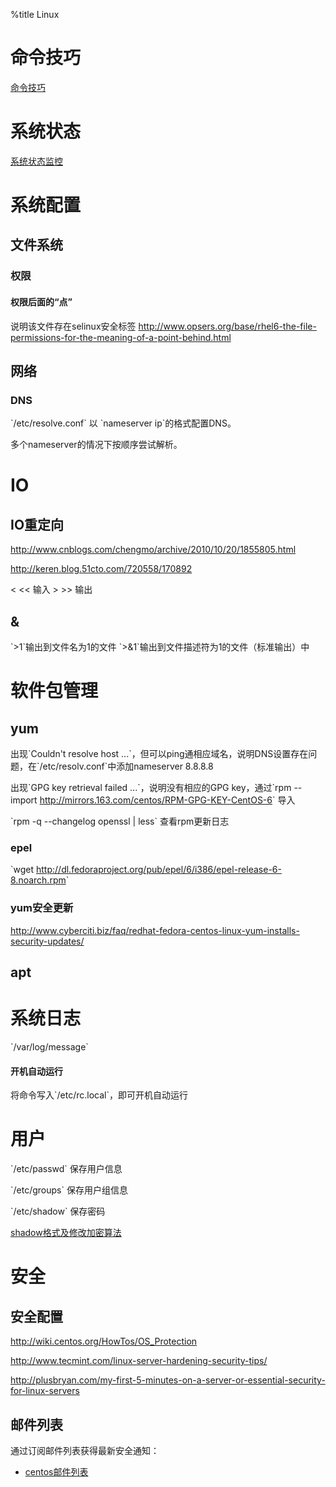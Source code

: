 %title Linux

= 命令技巧 =
[[cmds/index|命令技巧]]

= 系统状态 =
[[stats|系统状态监控]]

= 系统配置 =
== 文件系统 ==
=== 权限 ===
==== 权限后面的“点” ====
说明该文件存在selinux安全标签
http://www.opsers.org/base/rhel6-the-file-permissions-for-the-meaning-of-a-point-behind.html
== 网络 ==
=== DNS ===
`/etc/resolve.conf` 以 `nameserver ip`的格式配置DNS。

多个nameserver的情况下按顺序尝试解析。

= IO =
== IO重定向 ==
http://www.cnblogs.com/chengmo/archive/2010/10/20/1855805.html

http://keren.blog.51cto.com/720558/170892

< << 输入
> >> 输出
== & ==
`>1`输出到文件名为1的文件
`>&1`输出到文件描述符为1的文件（标准输出）中

= 软件包管理 =
== yum ==
出现`Couldn't resolve host ...`，但可以ping通相应域名，说明DNS设置存在问题，在`/etc/resolv.conf`中添加nameserver 8.8.8.8

出现`GPG key retrieval failed ...`，说明没有相应的GPG key，通过`rpm --import http://mirrors.163.com/centos/RPM-GPG-KEY-CentOS-6` 导入

`rpm -q --changelog openssl | less` 查看rpm更新日志
=== epel ===
`wget http://dl.fedoraproject.org/pub/epel/6/i386/epel-release-6-8.noarch.rpm`

=== yum安全更新 ===
http://www.cyberciti.biz/faq/redhat-fedora-centos-linux-yum-installs-security-updates/

== apt ==

= 系统日志 =
`/var/log/message`

==== 开机自动运行 ====
将命令写入`/etc/rc.local`，即可开机自动运行

= 用户 =
`/etc/passwd` 保存用户信息

`/etc/groups` 保存用户组信息

`/etc/shadow` 保存密码

[[http://techlister.com/linux/linux-how-to-change-the-hashing-algorithm-on-linux-system/796/|shadow格式及修改加密算法]]

= 安全 =
== 安全配置 ==
http://wiki.centos.org/HowTos/OS_Protection

http://www.tecmint.com/linux-server-hardening-security-tips/

http://plusbryan.com/my-first-5-minutes-on-a-server-or-essential-security-for-linux-servers

== 邮件列表 ==
通过订阅邮件列表获得最新安全通知：
* [[http://lists.centos.org/mailman/listinfo/centos-announce|centos邮件列表]]
